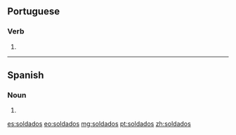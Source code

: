 ==Portuguese==

===Verb===
{{pt-pp|soldad|soldar}}

# {{pt-verb form of|soldar|ar|past participle|masculine|plural}}

----

==Spanish==

===Noun===
{{head|es|noun form|g=m-p}}

# {{plural of|soldado|lang=es|nocat=1}}

[[es:soldados]]
[[eo:soldados]]
[[mg:soldados]]
[[pt:soldados]]
[[zh:soldados]]